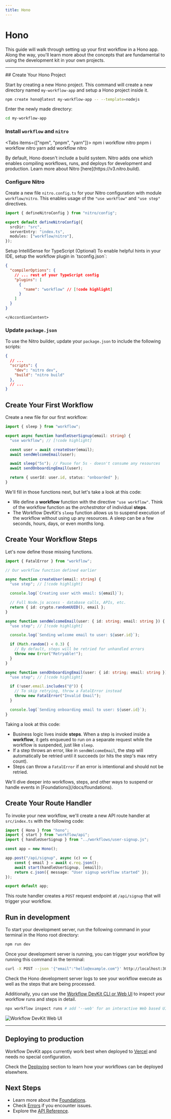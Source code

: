```yaml
---
title: Hono
---
```


# Hono

This guide will walk through setting up your first workflow in a Hono app. Along the way, you'll learn more about the concepts that are fundamental to using the development kit in your own projects.

---

<Steps>

<Step>
## Create Your Hono Project

Start by creating a new Hono project. This command will create a new directory named `my-workflow-app` and setup a Hono project inside it.

```bash
npm create hono@latest my-workflow-app -- --template=nodejs
```

Enter the newly made directory:

```bash
cd my-workflow-app
```

### Install `workflow` and `nitro`

<Tabs items={["npm", "pnpm", "yarn"]}>
  <Tab value="npm">
    <CodeBlock>npm i workflow nitro</CodeBlock>
  </Tab>
  <Tab value="pnpm">
    <CodeBlock>pnpm i workflow nitro</CodeBlock>
  </Tab>
  <Tab value="yarn">
    <CodeBlock>yarn add workflow nitro</CodeBlock>
  </Tab>
</Tabs>

<Callout>
By default, Hono doesn't include a build system. Nitro adds one which enables compiling workflows, runs, and deploys for development and production. Learn more about Nitro [here](https://v3.nitro.build).
</Callout>

### Configure Nitro

Create a new file `nitro.config.ts` for your Nitro configuration with module `workflow/nitro`. This enables usage of the `"use workflow"` and `"use step"` directives.

```typescript title="nitro.config.ts" lineNumbers
import { defineNitroConfig } from "nitro/config";

export default defineNitroConfig({
  srcDir: "src",
  serverEntry: "index.ts",
  modules: ["workflow/nitro"],
});
```

<Accordion type="single" collapsible>
  <AccordionItem value="typescript-intellisense" className="[&_h3]:my-0">
    <AccordionTrigger className="[&_p]:my-0 text-lg [&_p]:text-foreground">
      Setup IntelliSense for TypeScript (Optional)
    </AccordionTrigger>
    <AccordionContent className="[&_p]:my-2">
To enable helpful hints in your IDE, setup the workflow plugin in `tsconfig.json`:

```json title="tsconfig.json" lineNumbers
{
  "compilerOptions": {
    // ... rest of your TypeScript config
    "plugins": [
      {
        "name": "workflow" // [!code highlight]
      }
    ]
  }
}
```

    </AccordionContent>

  </AccordionItem>
</Accordion>

### Update `package.json`

To use the Nitro builder, update your `package.json` to include the following scripts:

```json title="package.json" lineNumbers
{
  // ...
  "scripts": {
    "dev": "nitro dev",
    "build": "nitro build"
  },
  // ...
}
```

</Step>

<Step>

## Create Your First Workflow

Create a new file for our first workflow:

```typescript title="workflows/user-signup.ts" lineNumbers
import { sleep } from "workflow";

export async function handleUserSignup(email: string) {
  "use workflow"; // [!code highlight]

  const user = await createUser(email);
  await sendWelcomeEmail(user);

  await sleep("5s"); // Pause for 5s - doesn't consume any resources
  await sendOnboardingEmail(user);

  return { userId: user.id, status: "onboarded" };
}
```

We'll fill in those functions next, but let's take a look at this code:

- We define a **workflow** function with the directive `"use workflow"`. Think of the workflow function as the _orchestrator_ of individual **steps**.
- The Workflow DevKit's `sleep` function allows us to suspend execution of the workflow without using up any resources. A sleep can be a few seconds, hours, days, or even months long.

## Create Your Workflow Steps

Let's now define those missing functions.

```typescript title="workflows/user-signup.ts" lineNumbers
import { FatalError } from "workflow";

// Our workflow function defined earlier

async function createUser(email: string) {
  "use step"; // [!code highlight]

  console.log(`Creating user with email: ${email}`);

  // Full Node.js access - database calls, APIs, etc.
  return { id: crypto.randomUUID(), email };
}

async function sendWelcomeEmail(user: { id: string; email: string }) {
  "use step"; // [!code highlight]

  console.log(`Sending welcome email to user: ${user.id}`);

  if (Math.random() < 0.3) {
    // By default, steps will be retried for unhandled errors
    throw new Error("Retryable!");
  }
}

async function sendOnboardingEmail(user: { id: string; email: string }) {
  "use step"; // [!code highlight]

  if (!user.email.includes("@")) {
    // To skip retrying, throw a FatalError instead
    throw new FatalError("Invalid Email");
  }

  console.log(`Sending onboarding email to user: ${user.id}`);
}
```

Taking a look at this code:

- Business logic lives inside **steps**. When a step is invoked inside a **workflow**, it gets enqueued to run on a separate request while the workflow is suspended, just like `sleep`.
- If a step throws an error, like in `sendWelcomeEmail`, the step will automatically be retried until it succeeds (or hits the step's max retry count).
- Steps can throw a `FatalError` if an error is intentional and should not be retried.

<Callout>
  We'll dive deeper into workflows, steps, and other ways to suspend or handle
  events in [Foundations](/docs/foundations).
</Callout>

</Step>

<Step>

## Create Your Route Handler

To invoke your new workflow, we'll create a new API route handler at `src/index.ts` with the following code:

```typescript title="src/index.ts"
import { Hono } from "hono";
import { start } from "workflow/api";
import { handleUserSignup } from "../workflows/user-signup.js";

const app = new Hono();

app.post("/api/signup", async (c) => {
    const { email } = await c.req.json();
    await start(handleUserSignup, [email]);
    return c.json({ message: "User signup workflow started" });
});

export default app;
```

This route handler creates a `POST` request endpoint at `/api/signup` that will trigger your workflow.

</Step>

<Step>

## Run in development

To start your development server, run the following command in your terminal in the Hono root directory:

```bash
npm run dev
```

Once your development server is running, you can trigger your workflow by running this command in the terminal:

```bash
curl -X POST --json '{"email":"hello@example.com"}' http://localhost:3000/api/signup
```

Check the Hono development server logs to see your workflow execute as well as the steps that are being processed.

Additionally, you can use the [Workflow DevKit CLI or Web UI](/docs/observability) to inspect your workflow runs and steps in detail.

```bash
npx workflow inspect runs # add '--web' for an interactive Web based UI
```

![Workflow DevKit Web UI](/o11y-ui.png)

</Step>

</Steps>

---

## Deploying to production

Workflow DevKit apps currently work best when deployed to [Vercel](https://vercel.com/home) and needs no special configuration.

Check the [Deploying](/docs/deploying) section to learn how your workflows can be deployed elsewhere.

## Next Steps

- Learn more about the [Foundations](/docs/foundations).
- Check [Errors](/docs/errors) if you encounter issues.
- Explore the [API Reference](/docs/api-reference).
